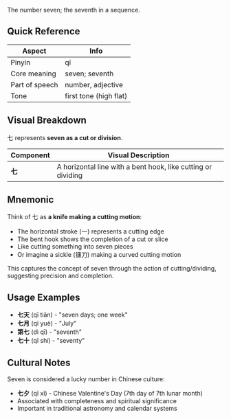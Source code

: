 The number seven; the seventh in a sequence.

## Quick Reference

| Aspect         | Info                   |
| -------------- | ---------------------- |
| Pinyin         | qī                     |
| Core meaning   | seven; seventh         |
| Part of speech | number, adjective      |
| Tone           | first tone (high flat) |

## Visual Breakdown

七 represents **seven as a cut or division**.

| Component | Visual Description                                           |
| --------- | ------------------------------------------------------------ |
| **七**    | A horizontal line with a bent hook, like cutting or dividing |

## Mnemonic

Think of 七 as **a knife making a cutting motion**:

- The horizontal stroke (一) represents a cutting edge
- The bent hook shows the completion of a cut or slice
- Like cutting something into seven pieces
- Or imagine a sickle (镰刀) making a curved cutting motion

This captures the concept of seven through the action of cutting/dividing, suggesting precision and
completion.

## Usage Examples

- **七天** (qī tiān) - "seven days; one week"
- **七月** (qī yuè) - "July"
- **第七** (dì qī) - "seventh"
- **七十** (qī shí) - "seventy"

## Cultural Notes

Seven is considered a lucky number in Chinese culture:

- **七夕** (qī xī) - Chinese Valentine's Day (7th day of 7th lunar month)
- Associated with completeness and spiritual significance
- Important in traditional astronomy and calendar systems
